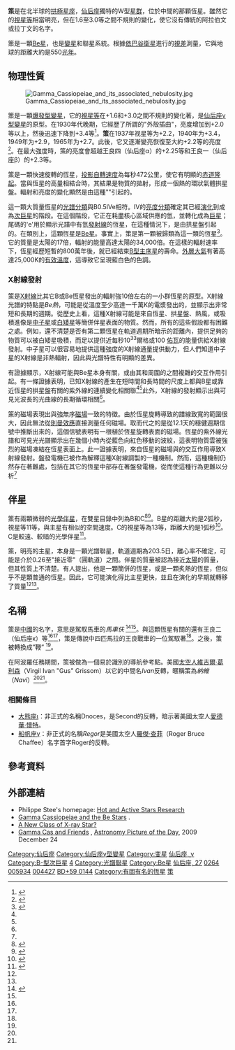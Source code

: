 {{Starbox begin
|name=策（仙后座γ）
}}
{{Starbox image
|image={{Location mark
 |image=Cassiopeia constellation map.svg|alt=|float=center|width=280
 |label=|position=right
 |mark=Red circle.svg|mark_width=12|mark_link=Gamma Cassiopeiae|x=408|y=466
}}
|caption=策的位置（紅圈）
}}
{{Starbox observe
|epoch=J2000
|ra={{RA|00|56|42.50108}}<ref name=aaa474_2_653/>
|dec={{DEC|+60|43|00.2984}}<ref name=aaa474_2_653/>
|appmag_v=2.47<ref name=aass34_1/> {{nowrap|(1.6 - 3.0<ref name=gcvs/>)}}
|constell=[[仙后座|仙后座]]
|星官 = [[:Category:策_(星官)|策]]（[[奎宿|奎宿]]）
}}
{{Starbox character
|class=B0.5IVe<ref name=nemravova>{{cite journal|bibcode=2012A&A...537A..59N|title=Properties and nature of Be stars. 29. Orbital and long-term spectral variations of γ Cassiopeiae|journal=Astronomy & Astrophysics|volume=537|pages=A59|author1=Nemravová|first1=J.|last2=Harmanec|first2=P.|last3=Koubský|first3=P.|last4=Miroshnichenko|first4=A.|last5=Yang|first5=S.|last6=Šlechta|first6=M.|last7=Buil|first7=C.|last8=Korčáková|first8=D.|last9=Votruba|first9=V.|year=2012|doi=10.1051/0004-6361/201117922|arxiv = 1111.3761 }}</ref>
|b-v=–0.15<ref name=aass34_1/>
|u-b=–1.08<ref name=aass34_1/>
|variable=[[殼層星|殼層星]]<ref name=gcvs>{{cite journal|bibcode=2009yCat....102025S|title=VizieR Online Data Catalog: General Catalogue of Variable Stars (Samus+ 2007–2013)|journal=VizieR On-line Data Catalog: B/gcvs|volume=1|pages=02025|author1=Samus|first1=N. N.|last2=Durlevich|first2=O. V.|year=2009|display-authors=etal}}</ref>
}}
{{Starbox astrometry
|radial_v=–6.8<ref name=gcsrv/>
|prop_mo_ra=+25.17<ref name=aaa474_2_653/>
|prop_mo_dec=–3.92<ref name=aaa474_2_653/>
|parallax=5.94
|p_error=0.12
|parallax_footnote=<ref name=aaa474_2_653/>
|absmag_v=−3.98<ref name=Anderson2012/>
}}
{{Starbox detail
|source=<ref name=ApJ668_1_481/>
|component1=
|mass=17
|radius=10
|luminosity=34,000
|temperature=25,000
|metal_fe=
|gravity=3.50
|rotational_velocity=432<ref name=zorec>{{cite journal|bibcode=2005A&A...441..235Z|title=On the evolutionary status of Be stars. I. Field Be stars near the Sun|journal=Astronomy and Astrophysics|volume=441|pages=235|author1=Zorec|first1=J.|last2=Frémat|first2=Y.|last3=Cidale|first3=L.|year=2005|doi=10.1051/0004-6361:20053051|arxiv = astro-ph/0509119 }}</ref>
|age_myr={{nowrap|8.0 ± 0.4}}<ref name=zorec/>
}}
{{Starbox catalog
|names=Tsih,<ref name=falkner>{{cite book|doi=10.1007/978-1-4614-0137-7_8|chapter=The Autumn Constellations|title=The Mythology of the Night Sky|pages=139|series=Patrick Moore's Practical Astronomy Series|year=2011|last1=Falkner|first1=David E.|isbn=978-1-4614-0136-0}}</ref>仙后座γ、仙后座[[佛氏命名法|27]]、[[艾肯雙星目錄|ADS]]782、[[波恩星表|BD]]+59°144、[[基本星表|FK5]] 32、[[HD星表|HD]] 5394, [[依巴谷衛星|HIP]] 4427、[[亮星星表|HR]] 264、 [[SAO星表|SAO]] 11482、[[華盛頓雙星目錄|WDS]] 00567+6043、 [[AAVSO|AAVSO]] 0050+60<ref name=SIMBAD/>
}}
{{Starbox reference
|Simbad=gamma+Cas
}}
{{Starbox end}}

'''策'''是在北半球的[[拱極星座|拱極星座]]，[[仙后座|仙后座]]獨特的W型[[星群|星群]]，位於中間的那顆恆星。雖然它的[[視星等|視星等]]相當明亮，但在1.6至3.0等之間不規則的變化，使它沒有傳統的阿拉伯文或拉丁文的名字。

策是一顆[[Be星|Be星]]，也是[[變星|變星]]和聯星系統。根據[[依巴谷衛星|依巴谷衛星]]進行的[[視差|視差]]測量，它與地球的距離大約是550[[光年|光年]]。

== 物理性質 ==
[[File:Gamma_Cassiopeiae_and_its_associated_nebulosity.jpg|thumb]]

策是一顆[[變星#爆發型變星|爆發型變星]]，它的[[視星等|視星等]]在+1.6和+3.0之間不規則的變化著，是[[殼層星|仙后座γ型變星]]的原型。在1930年代晚期，它經歷了所謂的"外殼插曲"，亮度增加到+2.0等以上，然後迅速下降到+3.4等<ref name=baldwin>{{cite journal|bibcode=1941PA.....49..127B|title=Light Curves of Gamma Cassiopeiae|url=https://archive.org/details/sim_popular-astronomy_1941-03_49_3/page/127|journal=Popular Astronomy|volume=49|pages=127|author1=Baldwin|first1=Ralph B.|last2=Torp-Smith|first2=Robert|year=1941}}</ref>。'''策'''在1937年视星等为+2.2，1940年为+3.4，1949年为+2.9，1965年为+2.7。此後，它又逐漸變亮恢復至大約+2.2等的亮度<ref name=pollman>{{cite journal|bibcode=2014IBVS.6109....1P|title=Long-term monitoring of Halpha emission strength and photometric V magnitude of gamma Cas|journal=Information Bulletin on Variable Stars|volume=6109|pages=1|author1=Pollmann|first1=E.|last2=Vollmann|first2=W.|last3=Henry|first3=G. W.|year=2014}}</ref>。在最大強度時，策的亮度會超越王良四（仙后座α）的+2.25等和王良一（仙后座β）的+2.3等。

策是一顆快速旋轉的恆星，[[恆星自轉|投影自轉速度]]為每秒472公里，使它有明顯的[[赤道隆起|赤道隆起]]。當與恆星的高量相結合時，其結果是物質的拋射，形成一個熱的環狀氣體拱星盤。輻射和亮度的變化顯然是由這種"{{link-en|decretion disk|decretion disk }}"引起的。

這一顆大質量恆星的[[恆星光譜|光譜分類]]與B0.5IVe相符。IV的[[恆星光譜|亮度分類]]確定其已經[[恆星演化|演化]]到成為[[次巨星|次巨星]]的階段。在這個階段，它正在耗盡核心區域供應的氫，並轉化成為[[巨星|巨星]]；尾碼的'e'用於顯示光譜中有氫[[譜線|發射線]]的恆星，在這種情況下，是由拱星盤引起的。在類別上，這顆恆星是[[Be星|Be星]]。事實上，策是第一顆被歸類為這一類的恆星<ref name=merrill>{{cite journal|bibcode=1925ApJ....61..389M|title=Discovery and Observations of Stars of Class Be|url=https://archive.org/details/sim_astrophysical-journal_1925-06_61_5/page/389|journal=Astrophysical Journal|volume=61|pages=389|author1=Merrill|first1=P. W.|last2=Humason|first2=M. L.|last3=Burwell|first3=C. G.|year=1925|doi=10.1086/142899}}</ref>。它的質量是太陽的17倍，輻射的能量高達太陽的34,000倍。在這樣的輻射速率下，恆星經歷短暫的800萬年後，就已經結束[[B型主序星|B型主序星]]的壽命。[[恆星大氣層|外層大氣]]有著高達25,000K的[[有效溫度|有效溫度]]，這導致它呈現藍白色的色調。

=== X射線發射 ===
策是[[X射線天文學|X射線]]比其它B或Be恆星發出的輻射強10倍左右的一小群恆星的原型。X射線光譜的特點是''Be熱''，可能是從溫度至少高達一千萬K的電漿發出的，並顯示出非常短和長期的週期。從歷史上看，這種X射線可能是來自恆星、拱星盤、熱風，或吸積進像是[[中子星|中子星]]或[[白矮星|白矮星]]等簡併伴星表面的物質。然而，所有的這些假設都有困難之處。例如，還不清楚是否有第二顆恆星在軌道週期所暗示的距離內，提供足夠的物質可以被白矮星吸積，而足以提供近每秒10<sup>33</sup>爾格或100 [[瓦特|佑瓦]]的能量供給X射線發射。中子星可以很容易地提供這種強度的X射線通量提供動力，但人們知道中子星的X射線是非熱輻射，因此與光譜特性有明顯的差異。

有證據顯示，X射線可能與Be星本身有關，或由其和周圍的{{link-en|decretion disk|decretion disk}}之間複雜的交互作用引起。有一條證據表明，已知X射線的產生在短時間和長時間的尺度上都與B星或靠近恆星的拱星盤有關的紫外線的連續變化相關聯<ref name="SmithRobinson1999"/><ref name="Cranmer2000"/>此外，X射線的發射顯示出與可見光波長的光曲線的長期循環相關<ref name="Smith2006"/>。

策的磁場表現出與強無序[[恆星磁場|磁場]]一致的特徵。由於恆星旋轉導致的譜線致寬的範圍很大，因此無法從[[塞曼效應|則曼效應]]直接測量任何磁場。取而代之的是從12.1天的穩健週期信號中推斷出來的，這個信號表明有一根植於恆星旋轉表面的磁場。恆星的紫外線光譜和可見光光譜顯示出在幾個小時內從藍色向紅色移動的波紋，這表明物質雲被強烈的磁場凍結在恆星表面上。此一證據表明，來自恆星的磁場與{{link-en|decretion disk|decretion disk}}的交互作用導致X射線發射。盤發電機已被作為解釋這種X射線調製的一種機制。然而，這種機制仍然存在著難處，包括在其它的恆星中部存在著盤發電機，從而使這種行為更難以分析<ref name="Robinson2002"/>

== 伴星 ==
策有兩顆微弱的[[雙星|光學伴星]]，在雙星目錄中列為B和C<ref name=wds>{{cite journal|bibcode=2001AJ....122.3466M|title=The 2001 US Naval Observatory Double Star CD-ROM. I. The Washington Double Star Catalog|url=https://archive.org/details/sim_astronomical-journal_2001-12_122_6/page/3466|journal=The Astronomical Journal|volume=122|issue=6|pages=3466|author1=Mason|first1=Brian D.|last2=Wycoff|first2=Gary L.|last3=Hartkopf|first3=William I.|last4=Douglass|first4=Geoffrey G.|last5=Worley|first5=Charles E.|year=2001|doi=10.1086/323920}}</ref><ref name=ads>{{cite book|bibcode=1932ngcd.book.....A|title=New general catalogue of double stars within 120° of the North pole|journal= |author1=Aitken|first1=Robert Grant|last2=Doolittle|first2=Eric|year=1932|publisher=[[Carnegie_Institution_of_Washington|Carnegie Institution of Washington]]}}</ref>。B星的距離大約是2弧秒，視星等11等，與主星有相似的空間速度。C的視星等為13等，距離大約是1弧秒<ref>{{Cite journal |title=VizieR Detailed Page |url=http://vizier.u-strasbg.fr/viz-bin/VizieR-S?HIC%204427 |publisher=[[VizieR|VizieR]] |accessdate=2009-04-13 |journal= |archive-date=2021-01-23 |archive-url=https://web.archive.org/web/20210123231308/http://vizier.u-strasbg.fr/viz-bin/VizieR-S?HIC%204427 |dead-url=no }}</ref>。C是較遠、較暗的光學伴星<ref name=ccdm>{{cite journal|bibcode=1994CoORB.115....1D|title=Catalogue des composantes d'etoiles doubles et multiples (CCDM) premiere edition - Catalogue of the components of double and multiple stars (CCDM) first edition|journal=Com. de l'Observ. Royal de Belgique|volume=115|pages=1|author1=Dommanget|first1=J.|last2=Nys|first2=O.|year=1994}}</ref>。

策，明亮的主星，本身是一顆光譜聯星，軌道週期為203.5日，離心率不確定，可能是介於0.26至"接近零"（圓軌道）之間。伴星的質量被認為接近[[太陽|太陽]]的質量，但其性質上不清楚。有人提出，他是一顆簡併的恆星，或是一顆炙熱的恆星，但似乎不是顆普通的恆星。因此，它可能演化得比主星更快，並且在演化的早期就轉移了質量<ref name=nemravova/><ref name="Miroschnichenko2002"/>。

== 名稱 ==
策是[[漢語|中國]]的名字，意思是駕馭馬車的''馬車伕'' <ref>{{cite book |author=唐山 (Tángshān) |title=天文學太空航空學辭典 |trans-title=Dictionary of astronomy and astronautics |date=1967 |publisher=廣文書局 |url=http://catalog.hathitrust.org/api/volumes/oclc/22797568.html |language=zh |oclc=22797568 |access-date=2019-01-24 |archive-date=2020-11-21 |archive-url=https://web.archive.org/web/20201121231102/https://catalog.hathitrust.org/api/volumes/oclc/22797568.html |dead-url=no }}</ref><ref name=allen/>。與這顆恆星有關的還有王良二（仙后座κ）等<ref name="ridpath"/><ref name="SunKistemaker1997"/>，策是傳說中四匹馬拉的王良戰車的一位駕馭著<ref name="ridpath"/>。之後，策被轉換成”鞭” <ref name="ridpath"/>。

在阿波羅任務期間，策被做為一個易於識別的導航參考點。美國[[太空人|太空人]][[維吉爾·葛利森|維吉爾·葛利森]]（Virgil Ivan "Gus" Grissom）以它的中間名''Ivan''反轉，暱稱策為''納維''（''Navi''）<ref name="navi1"/><ref name="navi2"/>。

=== 相關條目 ===
* [[大熊座ι|大熊座ι]]：非正式的名稱Dnoces，是Second的反轉，暗示著美國太空人[[愛德華·懷特|愛德華·懷特]]。
* [[天社一|船帆座γ]]：非正式的名稱''Regor''是美國太空人[[羅傑·查菲|羅傑·查菲]]（Roger Bruce Chaffee）名字首字Roger的反轉。

== 參考資料 ==
{{reflist|30em|refs=

<ref name=allen>{{cite book | title=Star-names and their meanings | last1=Allen | first1=Richard Hinckley | date=1963 | origyear=1899 | publisher=Dover Publications | location=New York, NY | isbn=1-931559-44-9 | page=146 }}</ref>

<ref name=Anderson2012>{{citation
 | title=XHIP: An extended hipparcos compilation
 | last1=Anderson | first1=E. | last2=Francis | first2=Ch.
 | journal=Astronomy Letters
 | volume=38 | issue=5 | pages=331 | year=2012
 | bibcode=2012AstL...38..331A | doi=10.1134/S1063773712050015
 | arxiv=1108.4971 | postscript=. }}</ref>

<ref name=aaa474_2_653>{{citation | last1=van Leeuwen | first1=F. | title=Validation of the new Hipparcos reduction | journal=Astronomy and Astrophysics | volume=474 | issue=2 |date=November 2007 | pages=653–664 | doi=10.1051/0004-6361:20078357 | bibcode=2007A&A...474..653V | arxiv=0708.1752 }}</ref>

<ref name=gcsrv>{{cite book | last=Wilson | first=Ralph Elmer | date=1953 | title=General Catalogue of Stellar Radial Velocities | publisher=Carnegie Institution of Washington | location=Washington | bibcode=1953GCRV..C......0W }}</ref>

<ref name=aass34_1>{{citation | last1=Nicolet | first1=B. | date=1978 | title=Photoelectric photometric Catalogue of homogeneous measurements in the UBV System | journal=Astronomy and Astrophysics Supplement Series | volume=34 | pages=1–49 | bibcode=1978A&AS...34....1N }}</ref>

<ref name="navi1">{{citation | work=Apollo 15 Lunar Surface Journal | url=https://history.nasa.gov/alsj/a15/a15.postland.html | title=Post-landing Activities | publisher=NASA | accessdate=2019-01-23 | archive-date=2020-11-28 | archive-url=https://web.archive.org/web/20201128051347/https://history.nasa.gov/alsj/a15/a15.postland.html | dead-url=no }} commentary at 105:11:33</ref>

<ref name="navi2">{{citation | publisher=Heritage Auction Galleries | title=Apollo 10 Flown CSM Star Chart Directly from the Personal Collection of Mission Command Module Pilot John Young | url=http://historical.ha.com/common/view_item.php?Sale_No=6037&Lot_No=0&LotIdNo=12016&ts=off#Photo | accessdate=March 11, 2010 }}</ref>

<ref name="Miroschnichenko2002">{{citation | last=Miroschnichenko | first=A. S. | last2=Bjorkman | first2=K. S. | last3=Krugov | first3=V. D. | date=2002 | title=Binary nature and long term nature of Gamma Cassiopeiae | journal=Publications of the Astronomical Society of the Pacific | volume=114 | issue=801 | page=1226 |bibcode = 2002PASP..114.1226M |doi = 10.1086/342766 }}</ref>

<ref name="SmithRobinson1999">{{citation | last=Smith | first=M. A. | last2=Robinson | first2=R. D. | date=1999 | title=A multiwavelength campaign on γ Cassiopeiae. III. The case for magnetically controlled circumstellar kinematics | journal=Astrophysical Journal | volume=517 | issue=2 | pages=866–882 | doi=10.1086/307216 | bibcode=1999ApJ...517..866S }}</ref>

<ref name="Cranmer2000">{{citation | last=Cranmer | first=S.| last2=Smith | first2=M. | last3=Robinson | first3=R. | date=2000 | title=A Multiwavelength Campaign on γ Cassiopeiae. IV. The Case for Illuminated Disk-enhanced Wind Streams | journal=Astrophysical Journal | volume=537 | issue=1 | pages=433–447 | doi=10.1086/309008 | bibcode=2000ApJ...537..433C }}</ref>

<ref name="Smith2006">{{citation | last1=Smith | first1=Myron A. | last2=Cohen | first2=David H. | last3=Gu | first3=Ming Feng | last4=Robinson | first4=Richard D. | last5=Evans | first5=Nancy Remage | last6=Schran | first6=Prudence G. | date=2004 | title=High-Resolution Chandra Spectroscopy of γ Cassiopeiae (B0.5e) | journal=Astrophysical Journal | volume=600 | issue=2 | pages=972–985 | doi=10.1086/379873 | bibcode=2004ApJ...600..972S| arxiv=astro-ph/0309293 }}</ref>

<ref name="Robinson2002">{{citation | last=Robinson | first=R. D. | last2=Smith | first2=M. A. | last3=Henry | first3=G. W. | date=2002 | title=X-Ray and Optical Variations in the Classical Be Star γ Cassiopeia: The Discovery of a Possible Magnetic Dynamo | journal=Astrophysical Journal | volume=575 | issue=1 | pages=435–448 | doi=10.1086/341141 | bibcode=2002ApJ...575..435R |arxiv = astro-ph/0205278 }}</ref>

<ref name=SIMBAD>{{citation | title=CCDM J00567+6043AB -- Double or multiple star | url=http://simbad.u-strasbg.fr/simbad/sim-id?Ident=ADS782AB | work=[[SIMBAD|SIMBAD]] | publisher=Centre de Données astronomiques de Strasbourg | accessdate=2009-04-13 | archive-date=2020-11-05 | archive-url=https://web.archive.org/web/20201105153712/http://simbad.u-strasbg.fr/simbad/sim-id?Ident=ADS782AB | dead-url=no }}</ref>

<ref name=ApJ668_1_481>{{citation
 | last1=Sigut
 | first1=T. A. A.
 | last2=Jones
 | first2=C. E.
 | title=The Thermal Structure of the Circumstellar Disk Surrounding the Classical Be Star γ Cassiopeiae
 | journal=Astrophysical Journal
 | volume=668
 | issue=1
 | pages=481–491
 |date=October 2007
 | doi=10.1086/521209
 | bibcode=2007ApJ...668..481S
 | arxiv=0706.4036
}}</ref>

<ref name="ridpath">{{Cite book |last1 = Ridpath |first1 = Ian |title = Star Tales |publisher = James Clarke & Co. |year = 1988 |isbn = 9780718826956 |chapter = Cassiopeia |url = http://www.ianridpath.com/startales/cassiopeia.htm |access-date = 2019-01-23 |archive-date = 2009-03-01 |archive-url = https://web.archive.org/web/20090301142418/http://www.ianridpath.com/startales/cassiopeia.htm |dead-url = no }}</ref>

<ref name="SunKistemaker1997">{{cite book |last=Sun |first=Xiaochun |last2=Kistemaker |first2=Jacob |title=The Chinese Sky During the Han: Constellating Stars and Society |year=1997 |publisher=Koninklijke Brill |isbn=9789004107373 |location=Leiden, New York, Köln |pages=150, 168}}</ref>

}}

== 外部連結 ==
* Philippe Stee's homepage: [http://www.oca.eu/stee/page1/page3/page3.html Hot and Active Stars Research] {{WebCite|url=https://www.webcitation.org/67MYQqSvI?url=https://www.oca.eu/stee/page1/page3/page3.html |date=20120502153806 |dateformat=iso }}
*[http://www.aavso.org/vsots_gammacas Gamma Cassiopeiae and the Be Stars] {{Wayback|url=http://www.aavso.org/vsots_gammacas |date=20210327053505 }}.
*[http://hubblesite.org/newscenter/newsdesk/archive/releases/1998/07/text/ A New Class of X-ray Star?] {{Wayback|url=http://hubblesite.org/newscenter/newsdesk/archive/releases/1998/07/text/ |date=20050311082014 }}
*[http://apod.nasa.gov/apod/ap091224.html Gamma Cas and Friends] {{Wayback|url=http://apod.nasa.gov/apod/ap091224.html |date=20100113155148 }},  [[Astronomy_Picture_of_the_Day|Astronomy Picture of the Day]], 2009 December 24

{{Stars of Cassiopeia}}

[[Category:仙后座|Category:仙后座]]
[[Category:仙后座γ型變星|Category:仙后座γ型變星]]
[[Category:变星|Category:变星]]
[[Category:拜耳天體|仙后座, γ]]
[[Category:B-型次巨星|Category:B-型次巨星]]
[[Category:多星系統|4]]<!-- four stars: A is spectroscopic binary, B and C are optical companions -->
[[Category:光譜聯星|Category:光譜聯星]]
[[Category:Be星|Category:Be星]]
[[Category:佛氏天體|仙后座, 27]]
[[Category:HR天體|0264]]
[[Category:HD和HDE天體|005934]]
[[Category:HIP天體|004427]]
[[Category:波恩天體|BD+59 0144]]
[[Category:有固有名的恆星|Category:有固有名的恆星]]
[[Category:策_(星官)|策]]